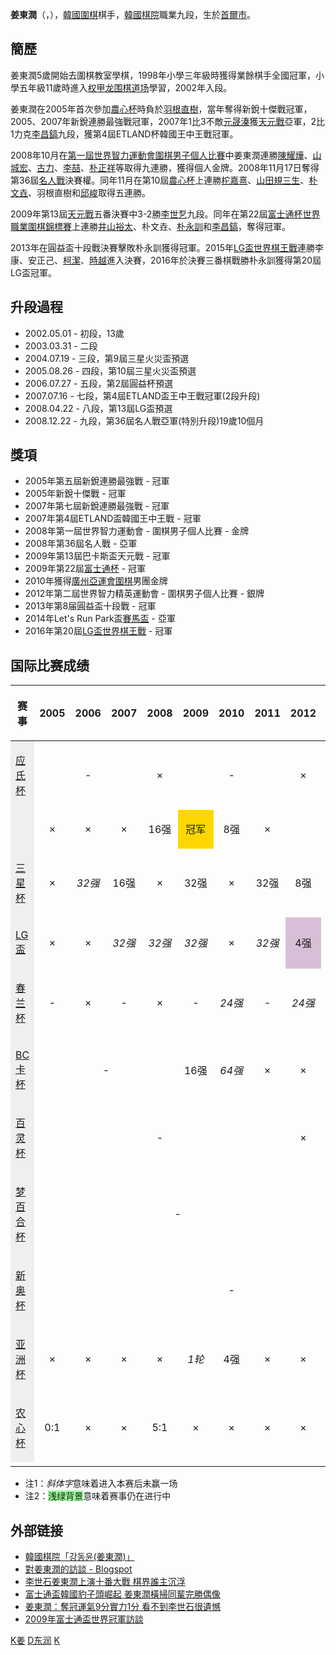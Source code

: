 {{Infobox Go player
| 全名 = 姜東潤
| 英文名 = Kang Dong Yun
| hangul = 강동윤
| 生於 = {{birth date and age|1989|1|23}}
| 出生地 = {{KOR}}[[首爾|首爾]]
| 國籍 = {{KOR}}
| 師從 = 权甲龙围棋道场
| 學生 = 无
| 職業生涯 =
| 段位 = 九段
| 所屬 = [[韩国棋院|韩国棋院]]
}}

'''姜東潤'''（{{lang-ko|강동윤}}，{{bd|1989年|1月23日|||catIdx=K}}），[[韓國|韓國]][[圍棋|圍棋]]棋手，[[韓國棋院|韓國棋院]]職業九段，生於[[首爾市|首爾市]]。

==簡歷==
姜東潤5歲開始去圍棋教室學棋，1998年小學三年級時獲得業餘棋手全國冠軍，小學五年級11歲時進入[[权甲龙围棋道场|权甲龙围棋道场]]學習，2002年入段。

姜東潤在2005年首次參加[[農心杯|農心杯]]時負於[[羽根直樹|羽根直樹]]，當年奪得新銳十傑戰冠軍，2005、2007年新銳連勝最強戰冠軍，2007年1比3不敵[[元晟溱|元晟溱]]獲[[天元戰|天元戰]]亞軍，2比1力克[[李昌鎬|李昌鎬]]九段，獲第4屆ETLAND杯韓國王中王戰冠軍。

2008年10月在[[第一屆世界智力運動會|第一屆世界智力運動會]][[第一屆世界智力運動會圍棋比賽|圍棋男子個人比賽]]中姜東潤連勝[[陳耀燁|陳耀燁]]、[[山城宏|山城宏]]、[[古力|古力]]、[[李喆_(围棋棋手)|李喆]]、[[朴正祥|朴正祥]]等取得九連勝，獲得個人金牌。2008年11月17日奪得第36屆[[名人戰|名人戰]]決賽權。同年11月在第10屆[[農心杯|農心杯]]上連勝[[柁嘉熹|柁嘉熹]]、[[山田規三生|山田規三生]]、[[朴文垚|朴文垚]]、羽根直樹和[[邱峻|邱峻]]取得五連勝。

2009年第13屆[[天元戰|天元戰]]五番決賽中3-2勝[[李世乭|李世乭]]九段。同年在第22屆[[富士通杯世界職業圍棋錦標賽|富士通杯世界職業圍棋錦標賽]]上連勝[[井山裕太|井山裕太]]、朴文垚、[[朴永訓|朴永訓]]和[[李昌鎬|李昌鎬]]，奪得冠軍。

2013年在圓益盃十段戰決賽擊敗朴永訓獲得冠軍。2015年[[LG盃世界棋王戰|LG盃世界棋王戰]]連勝李康、安正己、[[柯潔|柯潔]]、[[時越|時越]]進入決賽，2016年於決賽三番棋戰勝朴永訓獲得第20屆LG盃冠軍。

==升段過程==
* 2002.05.01 - 初段，13歲
* 2003.03.31 - 二段
* 2004.07.19 - 三段，第9屆三星火災盃預選
* 2005.08.26 - 四段，第10屆三星火災盃預選
* 2006.07.27 - 五段，第2屆圓益杯預選
* 2007.07.16 - 七段，第4屆ETLAND盃王中王戰冠軍(2段升段)
* 2008.04.22 - 八段，第13屆LG盃預選
* 2008.12.22 - 九段，第36屆名人戰亞軍(特別升段)19歲10個月

==獎項==
*2005年第五屆新銳連勝最強戰 - 冠軍
*2005年新銳十傑戰 - 冠軍
*2007年第七屆新銳連勝最強戰 - 冠軍
*2007年第4屆ETLAND盃韓國王中王戰 - 冠軍
*2008年第一屆世界智力運動會 - 圍棋男子個人比賽 - 金牌
*2008年第36屆名人戰 - 亞軍
*2009年第13屆巴卡斯盃天元戰 - 冠軍
*2009年第22屆[[富士通杯|富士通杯]] - 冠軍
*2010年獲得[[亞洲運動會圍棋比賽|廣州亞運會圍棋]]男團金牌
*2012年第二屆世界智力精英運動會 - 圍棋男子個人比賽 - 銀牌
*2013年第8届圓益盃十段戰 - 冠軍
*2014年Let's Run Park盃[[賽馬盃|賽馬盃]] - 亞軍
*2016年第20屆[[LG盃世界棋王戰|LG盃世界棋王戰]] - 冠軍

==国际比赛成绩==
{| class="wikitable"
|- style="background:#efefef;"
!赛事!!2005!!2006!!2007!!2008!!2009!!2010!!2011!!2012!!2013!!2014!!2015!!2016!!2017
|-
| style="background:#efefef;"|[[应氏杯|应氏杯]]
| colspan="3" style="text-align:center;" |-
| style="text-align:center;" |×
| colspan="3" style="text-align:center;" |-
| style="text-align:center;" |×
| colspan="3" style="text-align:center;" |-
| style="text-align:center;" |8強
| style="text-align:center;" |-
|-
| style="background:#efefef;"|{{nowrap|[[富士通杯|富士通杯]]}}
| style="text-align:center;" |×
| style="text-align:center;" |×
| style="text-align:center;" |×
| style="text-align:center;" |16强
| style="text-align:center; background:gold;" |冠军
| style="text-align:center;" |8强
| style="text-align:center;" |×
| colspan="6" style="text-align:center;" |''停办''
|-
| style="background:#efefef;"|[[三星杯|三星杯]]
| style="text-align:center;" |×
| style="text-align:center;" |''32强''
| style="text-align:center;" |16强
| style="text-align:center;" |×
| style="text-align:center;" |32强
| style="text-align:center;" |×
| style="text-align:center;" |32强
| style="text-align:center;" |8强
| style="text-align:center;" |32强
| style="text-align:center;" |8强
| style="text-align:center;" |×
| style="text-align:center;" |16强
| style="text-align:center;" |×
|-
| style="background:#efefef;"|[[LG盃|LG盃]]
| style="text-align:center;" |×
| style="text-align:center;" |×
| style="text-align:center;" |''32强''
| style="text-align:center;" |''32强''
| style="text-align:center;" |''32强''
| style="text-align:center;" |×
| style="text-align:center;" |''32强''
| style="text-align:center; background:thistle;" |4强
| style="text-align:center;" |''32强''
| style="text-align:center;" |16强
| style="text-align:center; background:gold;" |冠军
| style="text-align:center;" |''32强''
| style="text-align:center;" |16强
|-
| style="background:#efefef;"|[[春兰杯|春兰杯]]
| style="text-align:center;" |-
| style="text-align:center;" |×
| style="text-align:center;" |-
| style="text-align:center;" |×
| style="text-align:center;" |-
| style="text-align:center;" |''24强''
| style="text-align:center;" |-
| style="text-align:center;" |''24强''
| style="text-align:center;" |-
| style="text-align:center;" |×
| style="text-align:center;" |-
| style="text-align:center;" |''16强''
| style="text-align:center;" |-
|-
| style="background:#efefef;"|[[BC卡杯|BC卡杯]]
| colspan="4" style="text-align:center;" |-
| style="text-align:center;" |16强
| style="text-align:center;" |''64强''
| style="text-align:center;" |×
| style="text-align:center;" |×
| colspan="5" style="text-align:center;" |''停办''
|-
| style="background:#efefef;"|[[百灵杯世界围棋公开赛|百灵杯]]
| colspan="7" style="text-align:center;" |-
| style="text-align:center;" |×
| style="text-align:center;" |-
| style="text-align:center;" |×
| style="text-align:center;" |-
| style="text-align:center;" |''64强''
| style="text-align:center;" |-
|-
| style="background:#efefef;"|[[梦百合杯|梦百合杯]]
| colspan="8" style="text-align:center;" |-
| style="text-align:center;" |''64强''
| style="text-align:center;" |-
| style="text-align:center;" |×
| style="text-align:center;" |-
| style="text-align:center;" |''64强''
|-
| style="background:#efefef;"|[[新奥杯|新奥杯]]
| colspan="11" style="text-align:center;" |-
| style="text-align:center;" |16强
| style="text-align:center;" |-
|-
| style="background:#efefef;"|[[亚洲杯电视围棋快棋赛|亚洲杯]]
| style="text-align:center;" |×
| style="text-align:center;" |×
| style="text-align:center;" |×
| style="text-align:center;" |×
| style="text-align:center;" |''1轮''
| style="text-align:center;" |4强
| style="text-align:center;" |×
| style="text-align:center;" |×
| style="text-align:center;" |×
| style="text-align:center;" |×
| style="text-align:center;" |×
| style="text-align:center;" |×
| style="text-align:center;" |×
|-
| style="background:#efefef;"|[[农心杯|农心杯]]
| style="text-align:center;" |0:1
| style="text-align:center;" |×
| style="text-align:center;" |×
| style="text-align:center;" |5:1
| style="text-align:center;" |×
| style="text-align:center;" |×
| style="text-align:center;" |×
| style="text-align:center;" |×
| style="text-align:center;" |2:1
| style="text-align:center;" |2:1
| style="text-align:center;" |×
| style="text-align:center;" |0:1
| style="text-align:center;" |×
|-
|}
*注1：''斜体字''意味着进入本赛后未赢一场
*注2：<span style="background:#98fb98;">浅绿背景</span>意味着赛事仍在进行中

==外部链接==
*[http://www.baduk.or.kr/record/player/10000286 韓國棋院「강동윤(姜東潤)」]{{Wayback|url=http://www.baduk.or.kr/record/player/10000286 |date=20200112140538 }}
*[http://go-news.blogspot.com/2007/08/interview-with-kang-dongyun-7-dan.html 對姜東潤的訪談 - Blogspot]{{Wayback|url=http://go-news.blogspot.com/2007/08/interview-with-kang-dongyun-7-dan.html |date=20110708040453 }}
*[http://new.eweiqi.com/portal.php?mod=view&aid=9815 李世石姜東潤上演十番大戰 棋界誰主沉浮] {{Wayback|url=http://new.eweiqi.com/portal.php?mod=view&aid=9815 |date=20170305011633 }}
*[http://sports.sina.com.cn/go/2009-07-06/17364469529.shtml 富士通盃韓國豹子頭崛起 姜東潤橫掃同輩完勝偶像]{{Wayback|url=http://sports.sina.com.cn/go/2009-07-06/17364469529.shtml |date=20160617163727 }}
*[http://sports.sina.com.cn/go/2009-07-07/10014470355.shtml 姜東潤：奪冠運氣9分實力1分 看不到李世石很遺憾]{{Wayback|url=http://sports.sina.com.cn/go/2009-07-07/10014470355.shtml |date=20160617165957 }}
*[https://web.archive.org/web/20160919063829/http://www.tygem.com/news/news/viewpage.asp?seq=10682 2009年富士通盃世界冠軍訪談]
[[Category:韩国围棋棋手|K姜]]
[[Category:姜姓|D东润]]
[[Category:首爾特別市出身人物|K]]